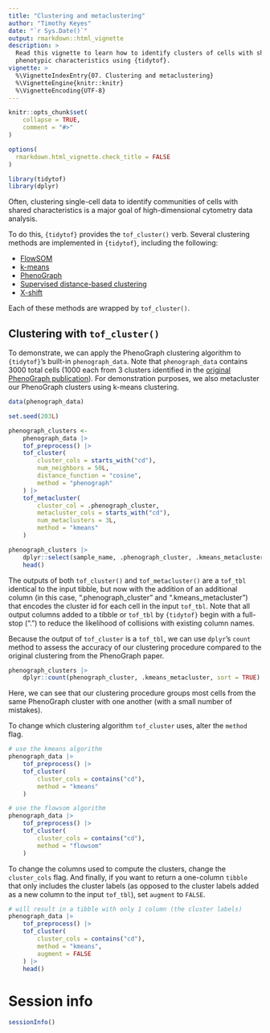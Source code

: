```yaml
---
title: "Clustering and metaclustering"
author: "Timothy Keyes"
date: "`r Sys.Date()`"
output: rmarkdown::html_vignette
description: > 
  Read this vignette to learn how to identify clusters of cells with shared
  phenotypic characteristics using {tidytof}.
vignette: >
  %\VignetteIndexEntry{07. Clustering and metaclustering}
  %\VignetteEngine{knitr::knitr}
  %\VignetteEncoding{UTF-8}
---
```


```r
knitr::opts_chunk$set(
    collapse = TRUE,
    comment = "#>"
)

options(
  rmarkdown.html_vignette.check_title = FALSE
)
```

```r
library(tidytof)
library(dplyr)
```

Often, clustering single-cell data to identify communities of cells with shared characteristics is a major goal of high-dimensional cytometry data analysis.

To do this, `{tidytof}` provides the `tof_cluster()` verb. Several clustering methods are implemented in `{tidytof}`, including the following: 

- [FlowSOM](https://pubmed.ncbi.nlm.nih.gov/25573116/)
- [k-means](https://www.jstor.org/stable/2346830?origin=crossref&seq=1#metadata_info_tab_contents)
- [PhenoGraph](https://pubmed.ncbi.nlm.nih.gov/26095251/)
- [Supervised distance-based clustering](https://pubmed.ncbi.nlm.nih.gov/29505032/)
- [X-shift](https://pubmed.ncbi.nlm.nih.gov/27183440/)

Each of these methods are wrapped by `tof_cluster()`. 

## Clustering with `tof_cluster()`

To demonstrate, we can apply the PhenoGraph clustering algorithm to `{tidytof}`'s built-in `phenograph_data`. Note that `phenograph_data` contains 3000 total cells (1000 each from 3 clusters identified in the [original PhenoGraph publication](https://pubmed.ncbi.nlm.nih.gov/26095251/)). For demonstration purposes, we also metacluster our PhenoGraph clusters using k-means clustering.

```r
data(phenograph_data)

set.seed(203L)

phenograph_clusters <-
    phenograph_data |>
    tof_preprocess() |>
    tof_cluster(
        cluster_cols = starts_with("cd"),
        num_neighbors = 50L,
        distance_function = "cosine",
        method = "phenograph"
    ) |>
    tof_metacluster(
        cluster_col = .phenograph_cluster,
        metacluster_cols = starts_with("cd"),
        num_metaclusters = 3L,
        method = "kmeans"
    )

phenograph_clusters |>
    dplyr::select(sample_name, .phenograph_cluster, .kmeans_metacluster) |>
    head()
```

The outputs of both `tof_cluster()` and `tof_metacluster()` are a `tof_tbl` identical to the input tibble, but now with the addition of an additional column (in this case, ".phenograph_cluster" and ".kmeans_metacluster") that encodes the cluster id for each cell in the input `tof_tbl`. Note that all output columns added to a tibble or `tof_tbl` by `{tidytof}` begin with a full-stop (".") to reduce the likelihood of collisions with existing column names.

Because the output of `tof_cluster` is a `tof_tbl`, we can use `dplyr`'s `count` method to assess the accuracy of our clustering procedure compared to the original clustering from the PhenoGraph paper.

```r
phenograph_clusters |>
    dplyr::count(phenograph_cluster, .kmeans_metacluster, sort = TRUE)
```

Here, we can see that our clustering procedure groups most cells from the same PhenoGraph cluster with one another (with a small number of mistakes).

To change which clustering algorithm `tof_cluster` uses, alter the `method` flag.

```r
# use the kmeans algorithm
phenograph_data |>
    tof_preprocess() |>
    tof_cluster(
        cluster_cols = contains("cd"),
        method = "kmeans"
    )

# use the flowsom algorithm
phenograph_data |>
    tof_preprocess() |>
    tof_cluster(
        cluster_cols = contains("cd"),
        method = "flowsom"
    )
```

To change the columns used to compute the clusters, change the `cluster_cols` flag. And finally, if you want to return a one-column `tibble` that only includes the cluster labels (as opposed to the cluster labels added as a new column to the input `tof_tbl`), set `augment` to `FALSE`.

```r
# will result in a tibble with only 1 column (the cluster labels)
phenograph_data |>
    tof_preprocess() |>
    tof_cluster(
        cluster_cols = contains("cd"),
        method = "kmeans",
        augment = FALSE
    ) |>
    head()
```


# Session info

```r
sessionInfo()
```

